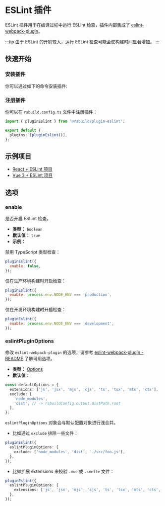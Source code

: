 # ESLint 插件


<SourceCode href="https://github.com/web-infra-dev/rsbuild/tree/main/packages/plugin-eslint" />

ESLint 插件用于在编译过程中运行 ESLint 检查，插件内部集成了 [eslint-webpack-plugin](https://www.npmjs.com/package/eslint-webpack-plugin)。

:::tip
由于 ESLint 的开销较大，运行 ESLint 检查可能会使构建时间显著增加。
:::

## 快速开始

### 安装插件

你可以通过如下的命令安装插件:


<PackageManagerTabs command="add @rsbuild/plugin-eslint -D" />

### 注册插件

你可以在 `rsbuild.config.ts` 文件中注册插件：

```ts title="rsbuild.config.ts"
import { pluginEslint } from '@rsbuild/plugin-eslint';

export default {
  plugins: [pluginEslint()],
};
```

## 示例项目

- [React + ESLint 项目](https://github.com/rspack-contrib/rspack-examples/tree/main/rsbuild/react-eslint)
- [Vue 3 + ESLint 项目](https://github.com/rspack-contrib/rspack-examples/tree/main/rsbuild/vue3-eslint)

## 选项

### enable

是否开启 ESLint 检查。

- **类型：** `boolean`
- **默认值：** `true`
- **示例：**

禁用 TypeScript 类型检查：

```js
pluginEslint({
  enable: false,
});
```

仅在生产环境构建时开启检查：

```js
pluginEslint({
  enable: process.env.NODE_ENV === 'production',
});
```

仅在开发环境构建时开启检查：

```js
pluginEslint({
  enable: process.env.NODE_ENV === 'development',
});
```

### eslintPluginOptions

修改 `eslint-webpack-plugin` 的选项，请参考 [eslint-webpack-plugin - README](https://github.com/webpack-contrib/eslint-webpack-plugin#readme) 了解可用选项。

- **类型：** [Options](https://github.com/webpack-contrib/eslint-webpack-plugin/blob/master/types/options.d.ts)
- **默认值：**

```ts
const defaultOptions = {
  extensions: ['js', 'jsx', 'mjs', 'cjs', 'ts', 'tsx', 'mts', 'cts'],
  exclude: [
    'node_modules',
    'dist', // -> rsbuildConfig.output.distPath.root
  ],
};
```

`eslintPluginOptions` 对象会与默认配置对象进行浅合并。

- 比如通过 `exclude` 排除一些文件：

```ts
pluginEslint({
  eslintPluginOptions: {
    exclude: ['node_modules', 'dist', './src/foo.js'],
  },
});
```

- 比如扩展 extensions 来校验 `.vue` 或 `.svelte` 文件：

```ts
pluginEslint({
  eslintPluginOptions: {
    extensions: ['js', 'jsx', 'mjs', 'cjs', 'ts', 'tsx', 'mts', 'cts', 'vue'],
  },
});
```
